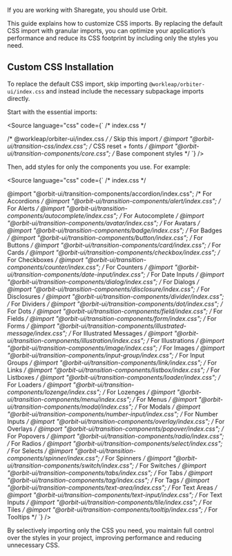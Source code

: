
<Meta
    title="Advanced CSS Imports"
    id="AdvancedCSSImports"
/>

<Banner>If you are working with Sharegate, you should use <ExternalLink href="https://orbit.sharegate.design/">Orbit</ExternalLink>.</Banner>

This guide explains how to customize CSS imports. By replacing the default CSS import with granular imports, you can optimize your application’s performance and reduce its CSS footprint by including only the styles you need.

## Custom CSS Installation

To replace the default CSS import, skip importing `@workleap/orbiter-ui/index.css` and instead include the necessary subpackage imports directly.

Start with the essential imports:

<Source language="css" code={`
/* index.css */

/* @workleap/orbiter-ui/index.css */ /* Skip this import */
@import "@orbit-ui/transition-css/index.css"; /* CSS reset + fonts */
@import "@orbit-ui/transition-components/core.css"; /* Base component styles */
`} />


Then, add styles for only the components you use. For example:

<Source language="css" code={`
/* index.css */

@import "@orbit-ui/transition-components/accordion/index.css"; /* For Accordions */
@import "@orbit-ui/transition-components/alert/index.css"; /* For Alerts */
@import "@orbit-ui/transition-components/autocomplete/index.css"; /* For Autocomplete */
@import "@orbit-ui/transition-components/avatar/index.css"; /* For Avatars */
@import "@orbit-ui/transition-components/badge/index.css"; /* For Badges */
@import "@orbit-ui/transition-components/button/index.css"; /* For Buttons */
@import "@orbit-ui/transition-components/card/index.css"; /* For Cards */
@import "@orbit-ui/transition-components/checkbox/index.css"; /* For Checkboxes */
@import "@orbit-ui/transition-components/counter/index.css"; /* For Counters */
@import "@orbit-ui/transition-components/date-input/index.css"; /* For Date Inputs */
@import "@orbit-ui/transition-components/dialog/index.css"; /* For Dialogs */
@import "@orbit-ui/transition-components/disclosure/index.css"; /* For Disclosures */
@import "@orbit-ui/transition-components/divider/index.css"; /* For Dividers */
@import "@orbit-ui/transition-components/dot/index.css"; /* For Dots */
@import "@orbit-ui/transition-components/field/index.css"; /* For Fields */
@import "@orbit-ui/transition-components/form/index.css"; /* For Forms */
@import "@orbit-ui/transition-components/illustrated-message/index.css"; /* For Illustrated Messages */
@import "@orbit-ui/transition-components/illustration/index.css"; /* For Illustrations */
@import "@orbit-ui/transition-components/image/index.css"; /* For Images */
@import "@orbit-ui/transition-components/input-group/index.css"; /* For Input Groups */
@import "@orbit-ui/transition-components/link/index.css"; /* For Links */
@import "@orbit-ui/transition-components/listbox/index.css"; /* For Listboxes */
@import "@orbit-ui/transition-components/loader/index.css"; /* For Loaders */
@import "@orbit-ui/transition-components/lozenge/index.css"; /* For Lozenges */
@import "@orbit-ui/transition-components/menu/index.css"; /* For Menus */
@import "@orbit-ui/transition-components/modal/index.css"; /* For Modals */
@import "@orbit-ui/transition-components/number-input/index.css"; /* For Number Inputs */
@import "@orbit-ui/transition-components/overlay/index.css"; /* For Overlays */
@import "@orbit-ui/transition-components/popover/index.css"; /* For Popovers */
@import "@orbit-ui/transition-components/radio/index.css"; /* For Radios */
@import "@orbit-ui/transition-components/select/index.css"; /* For Selects */
@import "@orbit-ui/transition-components/spinner/index.css"; /* For Spinners */
@import "@orbit-ui/transition-components/switch/index.css"; /* For Switches */
@import "@orbit-ui/transition-components/tabs/index.css"; /* For Tabs */
@import "@orbit-ui/transition-components/tag/index.css"; /* For Tags */
@import "@orbit-ui/transition-components/text-area/index.css"; /* For Text Areas */
@import "@orbit-ui/transition-components/text-input/index.css"; /* For Text Inputs */
@import "@orbit-ui/transition-components/tile/index.css"; /* For Tiles */
@import "@orbit-ui/transition-components/tooltip/index.css"; /* For Tooltips */
`} />

By selectively importing only the CSS you need, you maintain full control over the styles in your project, improving performance and reducing unnecessary CSS.

